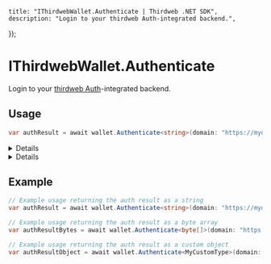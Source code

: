 

    title: "IThirdwebWallet.Authenticate | Thirdweb .NET SDK",
    description: "Login to your thirdweb Auth-integrated backend.",
});

# IThirdwebWallet.Authenticate

Login to your [thirdweb Auth](https://portal.thirdweb.com/connect/auth)-integrated backend.

## Usage

```csharp
var authResult = await wallet.Authenticate<string>(domain: "https://mydomain.com", chainId: 1);
```

<Details summary="Parameters">

### wallet

The wallet instance that will sign the SIWE (Sign-In With Ethereum) payload, must be an `IThirdwebWallet`.

### domain

The domain of the backend to authenticate with, must be a `string`.

### chainId

The chain ID of the blockchain to authenticate with, must be a `BigInteger`.

### authPayloadPath (optional)

The path to the auth payload endpoint, defaults to `"/auth/payload"`, must be a `string`.

### authLoginPath (optional)

The path to the auth login endpoint, defaults to `"/auth/login"`, must be a `string`.

### authPayloadMethod (optional)

The HTTP method for the auth payload request, either `"GET"` or `"POST"`. Defaults to `"GET"`.

### authLoginMethod (optional)

The HTTP method for the auth login request, either `"GET"` or `"POST"`. Defaults to `"POST"`.

### separatePayloadAndSignatureInBody (optional)

Whether to separate the payload and signature in the body of the login request, must be a `boolean`. Defaults to `false`.

### httpClientOverride (optional)

An `IThirdwebHttpClient` instance to override the default HTTP client, defaults to `null`.

</Details>

<Details summary="Return Value">

### T

The authentication result as the type `T`. Can be `string`, `byte[]`, or a deserialized object.

</Details>

## Example

```csharp
// Example usage returning the auth result as a string
var authResult = await wallet.Authenticate<string>(domain: "https://mydomain.com", chainId: 1);

// Example usage returning the auth result as a byte array
var authResultBytes = await wallet.Authenticate<byte[]>(domain: "https://mydomain.com", chainId: 1);

// Example usage returning the auth result as a custom object
var authResultObject = await wallet.Authenticate<MyCustomType>(domain: "https://mydomain.com", chainId: 1);
```
